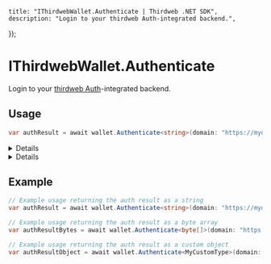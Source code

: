 

    title: "IThirdwebWallet.Authenticate | Thirdweb .NET SDK",
    description: "Login to your thirdweb Auth-integrated backend.",
});

# IThirdwebWallet.Authenticate

Login to your [thirdweb Auth](https://portal.thirdweb.com/connect/auth)-integrated backend.

## Usage

```csharp
var authResult = await wallet.Authenticate<string>(domain: "https://mydomain.com", chainId: 1);
```

<Details summary="Parameters">

### wallet

The wallet instance that will sign the SIWE (Sign-In With Ethereum) payload, must be an `IThirdwebWallet`.

### domain

The domain of the backend to authenticate with, must be a `string`.

### chainId

The chain ID of the blockchain to authenticate with, must be a `BigInteger`.

### authPayloadPath (optional)

The path to the auth payload endpoint, defaults to `"/auth/payload"`, must be a `string`.

### authLoginPath (optional)

The path to the auth login endpoint, defaults to `"/auth/login"`, must be a `string`.

### authPayloadMethod (optional)

The HTTP method for the auth payload request, either `"GET"` or `"POST"`. Defaults to `"GET"`.

### authLoginMethod (optional)

The HTTP method for the auth login request, either `"GET"` or `"POST"`. Defaults to `"POST"`.

### separatePayloadAndSignatureInBody (optional)

Whether to separate the payload and signature in the body of the login request, must be a `boolean`. Defaults to `false`.

### httpClientOverride (optional)

An `IThirdwebHttpClient` instance to override the default HTTP client, defaults to `null`.

</Details>

<Details summary="Return Value">

### T

The authentication result as the type `T`. Can be `string`, `byte[]`, or a deserialized object.

</Details>

## Example

```csharp
// Example usage returning the auth result as a string
var authResult = await wallet.Authenticate<string>(domain: "https://mydomain.com", chainId: 1);

// Example usage returning the auth result as a byte array
var authResultBytes = await wallet.Authenticate<byte[]>(domain: "https://mydomain.com", chainId: 1);

// Example usage returning the auth result as a custom object
var authResultObject = await wallet.Authenticate<MyCustomType>(domain: "https://mydomain.com", chainId: 1);
```
